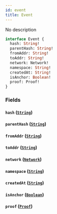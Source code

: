 ```yaml
---
id: event
title: Event
---
```



No description

```graphql
interface Event {
  hash: String!
  parentHash: String!
  fromAddr: String!
  toAddr: String!
  network: Network!
  namespace: String!
  createdAt: String!
  isAnchor: Boolean!
  proof: Proof!
}
```


### Fields

#### `hash` ([`String`](/cyberconnect-api/reference/scalars/string))




#### `parentHash` ([`String`](/cyberconnect-api/reference/scalars/string))




#### `fromAddr` ([`String`](/cyberconnect-api/reference/scalars/string))




#### `toAddr` ([`String`](/cyberconnect-api/reference/scalars/string))




#### `network` ([`Network`](/cyberconnect-api/reference/enums/network))




#### `namespace` ([`String`](/cyberconnect-api/reference/scalars/string))




#### `createdAt` ([`String`](/cyberconnect-api/reference/scalars/string))




#### `isAnchor` ([`Boolean`](/cyberconnect-api/reference/scalars/boolean))




#### `proof` ([`Proof`](/cyberconnect-api/reference/objects/proof))






